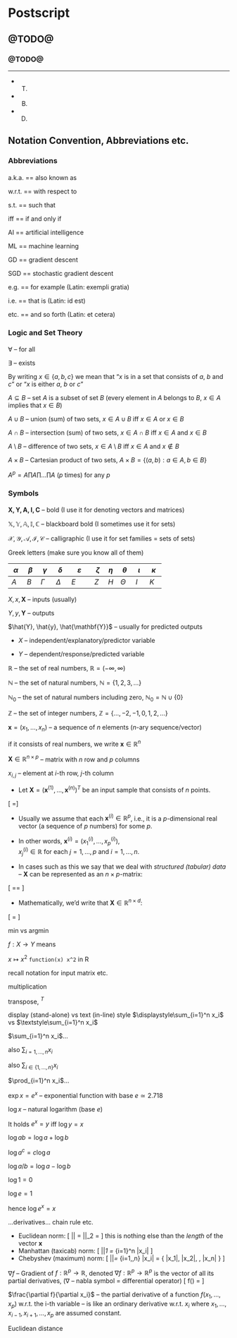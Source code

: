 # Postscript

<!-- (C) 2020 Marek Gagolewski, https://www.gagolewski.com -->



## @TODO@

### @TODO@

---

* T.
* B.
* D.

## Notation Convention, Abbreviations etc.

<!-- (C) 2020 Marek Gagolewski, https://www.gagolewski.com -->


### Abbreviations

#### {.allowframebreaks}


a.k.a. == also known as

w.r.t. == with respect to

s.t. == such that

iff == if and only if

AI == artificial intelligence

ML == machine learning

GD == gradient descent

SGD == stochastic gradient descent

e.g. == for example (Latin: exempli gratia)

i.e. == that is (Latin: id est)

etc. == and so forth (Latin: et cetera)




### Logic and Set Theory

#### {.allowframebreaks}


$\forall$ -- for all

$\exists$ -- exists



By writing $x \in \{a, b, c\}$  we mean that
"$x$ is in a set that consists of $a$, $b$ and $c$"
or "$x$ is either $a$, $b$ or $c$"

$A\subseteq B$ -- set $A$ is a subset of set $B$
(every element in $A$ belongs to $B$,
$x\in A$ implies that $x\in B$)




$A\cup B$ -- union (sum) of two sets,
$x\in A\cup B$ iff $x\in A$ or $x\in B$

$A\cap B$ -- intersection (sum) of two sets,
$x\in A\cap B$ iff $x\in A$ and $x\in B$

$A\setminus B$ -- difference of two sets,
$x\in A\setminus B$ iff $x\in A$ and $x\not\in B$

$A\times B$ -- Cartesian product of two sets,
$A\times B = \{ (a,b): a\in A, b\in B \}$

$A^p = A\prod A \prod \dots\prod A$ ($p$ times) for any $p$



### Symbols

#### {.allowframebreaks}



$\mathbf{X,Y,A,I,C}$ -- bold (I use it for denoting vectors and matrices)

$\mathbb{X,Y,A,I,C}$ -- blackboard bold (I sometimes use it for sets)

$\mathcal{X,Y,A,I,C}$ -- calligraphic (I use it for set families = sets of sets)

Greek letters (make sure you know all of them)

| $\alpha$ | $\beta$ | $\gamma$ | $\delta$ | $\varepsilon$ | $\zeta$ | $\eta$ | $\theta$ | $\iota$ | $\kappa$ |
|----------|---------|----------|----------|---------------|---------|--------|----------|---------|----------|
| $A$      | $B$     | $\Gamma$ | $\Delta$ | $E$           | $Z$     | $H$    | $\Theta$ | $I$     | $K$      |

<!--  $\lambda$ | $\mu$ | $\nu$ | $\xi$ | $o$ | $\pi$ | $\varrho$ | $\sigma$ | $\tau$ | $\upsilon$ | $\varphi$ | $\chi$ | $\psi$ | $\omega$ -->
<!--  $\Lambda$ | $M  $ | $N  $ | $\Xi$ | $O$ | $\Pi$ | $P      $ | $\Sigma$ | $T   $ | $\Upsilon$ | $\Phi   $ | $X   $ | $\Psi$ | $\Omega$ -->

$X, x, \mathbf{X}$ -- inputs (usually)

$Y, y, \mathbf{Y}$ -- outputs

$\hat{Y}, \hat{y}, \hat{\mathbf{Y}}$ -- usually for predicted outputs


- $X$ -- independent/explanatory/predictor variable

- $Y$ -- dependent/response/predicted variable


$\mathbb{R}$ -- the set of real numbers, $\mathbb{R}=(-\infty, \infty)$

$\mathbb{N}$ -- the set of natural numbers, $\mathbb{N}=\{1,2,3,\dots\}$

$\mathbb{N}_0$ -- the set of natural numbers including zero, $\mathbb{N}_0=\mathbb{N}\cup\{0\}$

$\mathbb{Z}$ -- the set of integer numbers, $\mathbb{Z}=\{\dots,-2,-1,0,1,2,\dots\}$



$\boldsymbol{x}=(x_1,\dots,x_n)$ -- a sequence of $n$ elements ($n$-ary sequence/vector)

if it consists of real numbers, we write $\boldsymbol{x}\in\mathbb{R}^n$

$\mathbf{X}\in\mathbb{R}^{n\times p}$ -- matrix with $n$ row and $p$ columns

$x_{i,j}$ -- element at $i$-th row, $j$-th column



- Let $\mathbf{X}=(\mathbf{x}^{(1)},\dots,\mathbf{x}^{(n)})^T$ be an input sample
that consists of $n$ points.

\[
\mathbf{X}=\left[
\begin{array}{c}
\mathbf{x}^{(1)} \\
\mathbf{x}^{(2)} \\
\vdots\\
\mathbf{x}^{(n)} \\
\end{array}
\right]
\]



- Usually we assume that each $\mathbf{x}^{(i)}\in \mathbb{R}^p$,
i.e., it is a $p$-dimensional real vector (a sequence of $p$ numbers) for some $p$.

- In other words, $\mathbf{x}^{(i)}=(x_1^{(i)}, \dots, x_p^{(i)})$,\
$x_j^{(i)}\in\mathbb{R}$ for each $j=1,\dots,p$ and $i=1,\dots,n$.



- In cases such as this we say that we deal with *structured (tabular) data*\
-- $\mathbf{X}$ can be represented as an $n\times p$-matrix:

\[
\mathbf{X}=\left[
\begin{array}{c}
\mathbf{x}^{(1)} \\
\mathbf{x}^{(2)} \\
\vdots\\
\mathbf{x}^{(n)} \\
\end{array}
\right]
=
\left[
\begin{array}{cccc}
x_1^{(1)} & x_2^{(1)} & \cdots & x_p^{(1)}\\
x_1^{(2)} & x_2^{(2)} & \cdots & x_p^{(2)}\\
\vdots & \vdots & \ddots & \vdots \\
x_1^{(n)} & x_2^{(n)} & \cdots & x_p^{(n)}\\
\end{array}
\right]
\]

- Mathematically, we'd write that $\mathbf{X}\in\mathbb{R}^{n\times d}$:

\[
\mathbf{X}=
\left[
\begin{array}{cccc}
x_{1,1} & x_{1,2} & \cdots & x_{1,p} \\
x_{2,1} & x_{2,2} & \cdots & x_{2,p} \\
\vdots & \vdots & \ddots & \vdots \\
x_{n,1} & x_{n,2} & \cdots & x_{n,p} \\
\end{array}
\right]
\]




min vs argmin


$f:X\to Y$ means

$x\mapsto x^2$
`function(x) x^2` in R


recall notation for input matrix etc.


multiplication

transpose, ${}^T$


display (stand-alone) vs text (in-line) style
$\displaystyle\sum_{i=1}^n x_i$
vs $\textstyle\sum_{i=1}^n x_i$

$\sum_{i=1}^n x_i$...

also $\sum_{i=1,\dots,n} x_i$

also $\sum_{i\in\{1,\dots,n\}} x_i$

$\prod_{i=1}^n x_i$...



$\exp x = e^x$ -- exponential function with base $e\simeq 2.718$

$\log x$ -- natural logarithm (base $e$)

It holds $e^x = y$ iff $\log y = x$

$\log ab = \log a + \log b$

$\log a^c = c\log a$

$\log a/b = \log a - \log b$


$\log 1 = 0$

$\log e = 1$

hence $\log e^x = x$



...derivatives...
chain rule etc.



* Euclidean norm:
\[
\|\boldsymbol{x}\| = \|\boldsymbol{x}\|_2 = \sqrt{ \sum_{i=1}^n x_i^2 }
\]
this is nothing else than the *length* of the vector $\boldsymbol{x}$
* Manhattan (taxicab) norm:
\[
\|\boldsymbol{x}\|_1 = \sum_{i=1}^n |x_i|
\]
* Chebyshev (maximum) norm:
\[
\|\boldsymbol{x}\|_\infty = \max_{i=1,\dots,n} |x_i|
= \max\{ |x_1|, |x_2|, \dots, |x_n| \}
\]

$\nabla f$ -- Gradient of $f:\mathbb{R}^p\to\mathbb{R}$,
denoted $\nabla f:\mathbb{R}^p\to\mathbb{R}^p$
is the vector of all its partial derivatives,
($\nabla$ -- nabla symbol = differential operator)
\[
\nabla f(\mathbf{x}) = \left[
\begin{array}{c}
\frac{\partial f}{\partial x_1}(\mathbf{x})\\
\vdots\\
\frac{\partial f}{\partial x_p}(\mathbf{x})
\end{array}
\right]
\]



$\frac{\partial f}{\partial x_i}$ --
the partial derivative of a function $f(x_1,...,x_p)$ w.r.t. the i-th variable
-- is like an ordinary derivative w.r.t. $x_i$
where $x_1,...,x_{i-1},x_{i+1},...,x_p$ are assumed constant.


Euclidean distance

